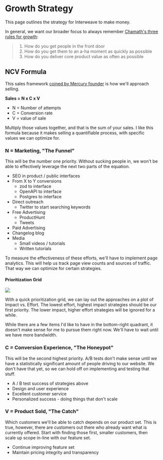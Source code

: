 
# Growth Strategy

This page outlines the strategy for Interweave to make money.

In general, we want our broader focus to always remember [Chamath's three rules for growth](https://carbonemike.com/chamaths-rules-for-making-a-great-product/):

> 1. How do you get people in the front door
> 2. How do you get them to an a-ha moment as quickly as possible
> 3. How do you deliver core product value as often as possible

## NCV Formula

This sales framework [coined by Mercury founder](https://twitter.com/immad/status/1582244203102228484) is how we'll approach selling.

**Sales = N x C x V**

- N = Number of attempts
- C = Conversion rate
- V = value of sale

Multiply those values together, and that is the sum of your sales. I like this formula because it makes selling a quantifiable process, with specific values we can optimize for.

### N = Marketing, "The Funnel"

This will be the number one priority. Without sucking people in, we won't be able to effectively leverage the next two parts of the equation.

- SEO in product / public interfaces
- From X to Y conversions
  - zod to interface
  - OpenAPI to interface
  - Postgres to interface
- Direct outreach
  - Twitter to start searching keywords
- Free Advertising
  - ProductHunt
  - Tweets
- Paid Advertising
- Changelog blog
- Media
  - Small videos / tutorials
  - Written tutorials

To measure the effectiveness of these efforts, we'll have to implement page analytics. This will help us track page view counts and sources of traffic. That way we can optimize for certain strategies.

#### Prioritization Grid

<Image src="/prioritization-grid.png" width={1000} height={500} />

With a quick prioritization grid, we can lay out the approaches on a plot of Impact vs. Effort. The lowest effort, highest impact strategies should be our first priority. The lower impact, higher effort strategies will be ignored for a while.

While there are a few items I'd like to have in the bottom-right quadrant, it doesn't make sense for me to pursue them right now. We'll have to wait until we have more bandwidth.

### C = Conversion Experience, "The Honeypot"

This will be the second highest priority. A/B tests don't make sense until we have a statistically significant amount of people driving to our website. We don't have that yet, so we can hold off on implementing and testing that stuff.

- A / B test success of strategies above
- Design and user experience
- Excellent customer service
- Personalized success - doing things that don't scale

### V = Product Sold, "The Catch"

Which customers we'll be able to catch depends on our product set. This is true, however, there are customers out there who already want what is currently offered. Start with finding those first, smaller customers, then scale up scope in-line with our feature set.

- Continue improving feature set
- Maintain pricing integrity and transparency
